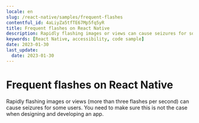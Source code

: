 ```yaml
---
locale: en
slug: /react-native/samples/frequent-flashes
contentful_id: 4aLiyZa5tfTE67Mp5fq5yR
title: Frequent flashes on React Native
description: Rapidly flashing images or views can cause seizures for some users.
keywords: [React Native, accessibility, code sample]
date: 2023-01-30
last_update:
  date: 2023-01-30
---
```


# Frequent flashes on React Native

Rapidly flashing images or views (more than three flashes per second) can cause seizures for some users. You need to make sure this is not the case when designing and developing an app.

<CodeSample id="screen-flashes" framework="react-native" locale="en"/>
